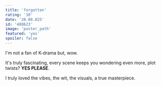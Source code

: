 ```yaml
---
title: 'forgotten'
rating: '10'
date: '20.08.025'
id: '488623'
image: 'poster_path'
featured: 'yes'
spoiler: false
---
```

I'm not a fan of K-drama but, wow.

It's truly fascinating, every scene keeps you wondering even more, plot twists? **YES PLEASE**.

I truly loved the vibes, the wit, the visuals, a true masterpiece.